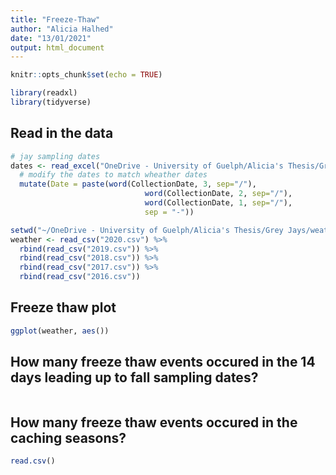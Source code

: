 ```yaml
---
title: "Freeze-Thaw"
author: "Alicia Halhed"
date: "13/01/2021"
output: html_document
---
```


```r
knitr::opts_chunk$set(echo = TRUE)
```

```r
library(readxl)
library(tidyverse)
```

## Read in the data

```r
# jay sampling dates
dates <- read_excel("OneDrive - University of Guelph/Alicia's Thesis/Grey Jays/metadata/jay-ft.xlsx") %>%
  # modify the dates to match wheather dates
  mutate(Date = paste(word(CollectionDate, 3, sep="/"), 
                              word(CollectionDate, 2, sep="/"), 
                              word(CollectionDate, 1, sep="/"),
                              sep = "-"))
```

```r
setwd("~/OneDrive - University of Guelph/Alicia's Thesis/Grey Jays/weather-data")
weather <- read_csv("2020.csv") %>% 
  rbind(read_csv("2019.csv")) %>% 
  rbind(read_csv("2018.csv")) %>% 
  rbind(read_csv("2017.csv")) %>% 
  rbind(read_csv("2016.csv"))
```

## Freeze thaw plot

```r
ggplot(weather, aes())
```


## How many freeze thaw events occured in the 14 days leading up to fall sampling dates?


```r

```


## How many freeze thaw events occured in the caching seasons?

```r
read.csv()
```

